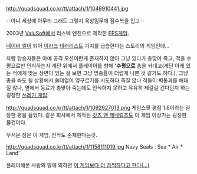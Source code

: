 http://quadsquad.co.kr/tt/attach/1/1049910441.jpg

--아니 세상에 아무리 그래도 그렇지 육상임무에 잠수복을 입고--

2003년 [[ValuSoft]]에서 리스텍 엔진으로 제작한 [[FPS]]게임.

[[네이비 씰]]이 되어 [[이라크]] [[테러리스트]] 기지를 급습한다는 스토리의 게임인데...

{{{#!html
<embed src="http://www.youtube.com/v/z0Wlj3SuNfY?version=3&amp;hl=ko_KR" type="application/x-shockwave-flash" width="420" height="315" allowscriptaccess="always" allowfullscreen="true"></embed>
}}}

차량 탑승자들은 아예 공격 모션이란게 존재하지 않아 그냥 있다가 총맞아 죽고, 적을 수평으로만 인식하는지 계단 위에서 플레이어를 향해 ''''수평으로''' 총을 쏴대고(계단 아래 있는 적에게 맞는 장면이 있는 걸 보면 그냥 명중률이 더럽게 나쁜 것 같기도 하다.), 그냥 총을 쏴도 될 상황에서 쓸데없이 옆구르기를 시도하다 죽질 않나 적들이 벽통과를 해대질 않나, 옆에서 동료가 총맞아 죽는데도 인식하지 못하고 유유히 제갈길 간다던지 하는 굉장한 [[쓰레기 게임]].

http://quadsquad.co.kr/tt/attach/1/1092927013.png
게임스팟 평점 1.6이라는 굉장한 평을 들었다. 같은 회사에서 제작된 [[갓즈 앤 제네럴즈]]도 이 게임 이상가는 굉장한 물건이다. 

무서운 점은 이 게임, 전작도 존재한다는것.

http://quadsquad.co.kr/tt/attach/1/1158111019.jpg
Navy Seals : Sea * Air * Land'

플레이해본 사람의 말에 의하면 [http://quadsquad.co.kr/tt/cpm/category/reviews/%BB%E7%B6%F7%C0%E2%B4%C2%20%B0%D4%C0%D3 이 게임보다 더 끔찍하다고 한다(...)]
